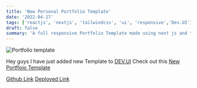 ```yaml
---
title: 'New Personal Portfolio Template'
date: '2022-04-17'
tags: ['reactjs', 'nextjs', 'tailwindcss', 'ui', 'responsive','Dev.UI']
draft: false
summary: 'A full responsive Portfolio Template made using next js and tailwindcss'
---
```


<img src="https://res.cloudinary.com/ddcg0rzlo/image/upload/v1650175148/template-8-min_x2ynj2.jpg" alt="Portfolio template" />


Hey guys I have just added new Template to [DEV.UI](https://dev-ui.vercel.app/)
Check out this [New Portfloio Template](https://dev-ui.vercel.app/templates/portfolio)

[Github Link](https://github.com/kumard3/dev-ui-templates/tree/main/template-8)
[Deployed Link](https://portfolio-templte.pages.dev/)